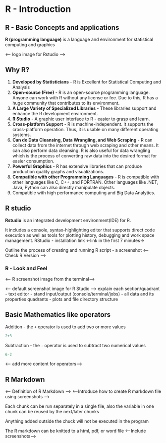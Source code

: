 # R - Introduction
## R - Basic Concepts and applications 
**R (programming language)** is a language and environment for statistical computing and graphics 

<-- logo image for Rstudio --> 

## Why R? 

1. **Developed by Statisticians** - R is Excellent for Statistical Computing and Analysis 
2. **Open-source (Free)** - R is an open-source programming language. Anyone can work with R without any license or fee. Due to this, R has a huge community that contributes to its environment. 
3. **A Large Variety of Specialized Libraries** - These libraries support and enhance the R development environment.
4. **R Studio** - A graphic user interface to R - easier to grasp and learn. 
5. **Cross-platform Support** - R is machine-independent. It supports the cross-platform operation. Thus, it is usable on many different operating systems.
6. **Can do Data Cleansing, Data Wrangling, and Web Scraping** - R can collect data from the internet through web scraping and other means. It can also perform data cleansing. R is also useful for data wrangling which is the process of converting raw data into the desired format for easier consumption. 
7. **Powerful Graphics** - R has extensive libraries that can produce production quality graphs and visualizations. 
8. **Compatible with other Programming Languages** - R is compatible with other languages like C, C++, and FORTRAN. Other languages like .NET, Java, Python can also directly manipulate objects.
9. Compatible with high performance computing and Big Data Analytics. 

## R studio
**Rstudio** is an integrated development environment(IDE) for R. 

It includes a console, syntax-highlighting editor that supports direct code execution as well as tools for plotting history, debugging and work space management. 
RStudio - installation link <-link in the first 7 minutes->

Outline the process of creating and running R script - a screenshot 
<--Check R Version --> 

### R - Look and Feel

<-- R screenshot image from the terminal-->

<-- default screenshot image for R Studio --> 
explain each section/quadrant
- text editor 
- stand input/output (console/terminal/jobs)
- all data and its properties quadrants 
- plots and file directory structure

## Basic Mathematics like operators 
Addition - the `+` operator is used to add two or more values 
```r
2+3
```

Subtraction - the `-` operator is used to subtract two numerical values 
```r
6-2
```

<-- add more content for operators-->

## R Markdown 
<-- Definition of R Markdown -->
<--Introduce how to create R markdown file using screenshots --> 


Each chunk can be run separately in a single file, also the variable in one chunk can be reused by the next/later chunks 

Anything added outside the chuck will not be executed in the program

The R markdown can be knitted to a html, pdf, or word file 
<--Include screenshots-->
